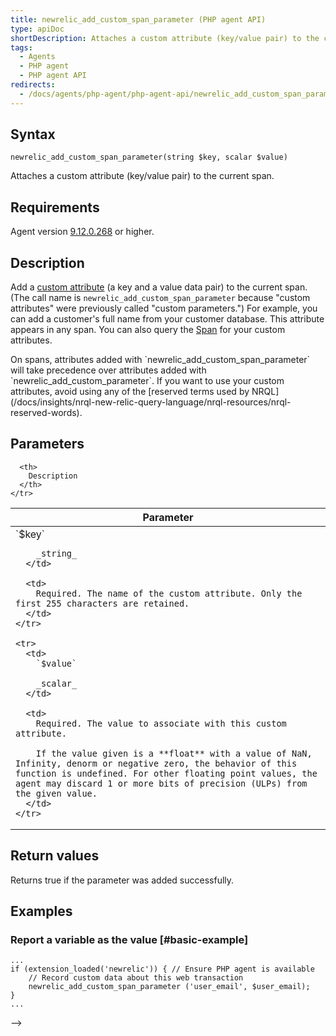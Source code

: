 ```yaml
---
title: newrelic_add_custom_span_parameter (PHP agent API)
type: apiDoc
shortDescription: Attaches a custom attribute (key/value pair) to the current span.
tags:
  - Agents
  - PHP agent
  - PHP agent API
redirects:
  - /docs/agents/php-agent/php-agent-api/newrelic_add_custom_span_parameter
---
```


## Syntax

```
newrelic_add_custom_span_parameter(string $key, scalar $value)
```

Attaches a custom attribute (key/value pair) to the current span.

## Requirements

Agent version [9.12.0.268](https://docs.newrelic.com/docs/release-notes/agent-release-notes/php-release-notes/php-agent-9120268) or higher.

## Description

Add a [custom attribute](/docs/agents/manage-apm-agents/agent-data/collect-custom-attributes) (a key and a value data pair) to the current span. (The call name is `newrelic_add_custom_span_parameter` because "custom attributes" were previously called "custom parameters.") For example, you can add a customer's full name from your customer database. This attribute appears in any span. You can also query the [Span](/docs/insights/explore-data/attributes/apm-default-attributes-insights) for your custom attributes.

<Callout variant="important">
  On spans, attributes added with `newrelic_add_custom_span_parameter` will take precedence over attributes added with `newrelic_add_custom_parameter`.
</Callout>

<Callout variant="important">
  If you want to use your custom attributes, avoid using any of the [reserved terms used by NRQL](/docs/insights/nrql-new-relic-query-language/nrql-resources/nrql-reserved-words).
</Callout>

## Parameters

<table>
  <thead>
    <tr>
      <th width="25%">
        Parameter
      </th>

      <th>
        Description
      </th>
    </tr>
  </thead>

  <tbody>
    <tr>
      <td>
        `$key`

        _string_
      </td>

      <td>
        Required. The name of the custom attribute. Only the first 255 characters are retained.
      </td>
    </tr>

    <tr>
      <td>
        `$value`

        _scalar_
      </td>

      <td>
        Required. The value to associate with this custom attribute.

        If the value given is a **float** with a value of NaN, Infinity, denorm or negative zero, the behavior of this function is undefined. For other floating point values, the agent may discard 1 or more bits of precision (ULPs) from the given value.
      </td>
    </tr>
  </tbody>
</table>

## Return values

Returns true if the parameter was added successfully.

## Examples

### Report a variable as the value [#basic-example]

```
...
if (extension_loaded('newrelic')) { // Ensure PHP agent is available
    // Record custom data about this web transaction
    newrelic_add_custom_span_parameter ('user_email', $user_email);
}
...
```

\-->
